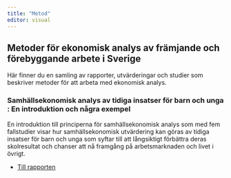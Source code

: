 ```yaml
---
title: "Metod"
editor: visual
---
```


## Metoder för ekonomisk analys av främjande och förebyggande arbete i Sverige

Här finner du en samling av rapporter, utvärderingar och studier som beskriver metoder för att arbeta med ekonomisk analys.


### Samhällsekonomisk analys av tidiga insatser för barn och unga : En introduktion och några exempel

En introduktion till principerna för samhällsekonomisk analys som  med fem fallstudier visar hur samhällsekonomisk utvärdering kan göras av tidiga insatser för barn och unga som syftar till att långsiktigt förbättra deras skolresultat och chanser att nå framgång på arbetsmarknaden och livet i övrigt.

-   [Till rapporten ](https://www.diva-portal.org/smash/get/diva2:1656223/FULLTEXT01.pdf)
